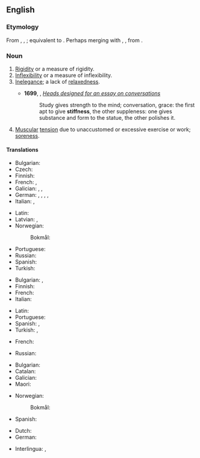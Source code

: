 ==English==

===Etymology===
From {{inh|en|enm|stiffenes}}, {{m|enm|styffenesse}}, {{m|enm|styfnesse}}; equivalent to {{suffix|en|stiff|ness}}. Perhaps merging with {{cog|enm|stithnesse}}, {{m|enm|stithnysse}}, from {{der|en|ang|stīþness|t=stiffness}}.

===Noun===
{{en-noun|~}}

# [[rigidity|Rigidity]] or a measure of rigidity.
# [[inflexibility|Inflexibility]] or a measure of inflexibility.
# [[inelegance|Inelegance]]; a lack of [[relaxedness]].
#: {{ux|en|His '''stiffness''' hampered the conversation.}}
#* '''1699''', {{w|Sir William Temple, 1st Baronet|William Temple}}, ''[http://essays.quotidiana.org/temple/heads_for_conversation/ Heads designed for an essay on conversations]''
#*: Study gives strength to the mind; conversation, grace: the first apt to give '''stiffness''', the other suppleness: one gives substance and form to the statue, the other polishes it.
# [[muscular|Muscular]] [[tension]] due to unaccustomed or excessive exercise or work; [[soreness]].

====Translations====
{{trans-top|rigidity}}
* Bulgarian: {{t+|bg|твърдост|f}}
* Czech: {{t+|cs|ztuhlost|f}}
* Finnish: {{t+|fi|jäykkyys}}
* French: {{t+|fr|rigidité}}, {{t+|fr|raideur}}
* Galician: {{t|gl|tesura|f}}, {{t|gl|hirteza|f}}, {{t|gl|rixeza|f}}
* German: {{t+|de|Erstarrung|f}}, {{t+|de|Starre|f}}, {{t|de|Steife|f}}, {{t+|de|Steifigkeit|f}}, {{t+|de|Steifheit|f}}
* Italian: {{t+|it|rigidezza|f}}, {{t+|it|rigidità|f}}
{{trans-mid}}
* Latin: {{t|la|rigor|m}}
* Latvian: {{t|lv|stingums|m}}, {{t|lv|stīvums|m}}
* Norwegian:
*: Bokmål: {{t|nb|stivhet|m|f}}
* Portuguese: {{t+|pt|rigidez|f}}
* Russian: {{t+|ru|жёсткость}}
* Spanish: {{t+|es|rigidez|f}}
* Turkish: {{t+|tr|katılık}}
{{trans-bottom}}

{{trans-top|inflexibility}}
* Bulgarian: {{t+|bg|скованост|f}}, {{t+|bg|вдървеност|f}}
* Finnish: {{t+|fi|taipumattomuus}}
* French: {{t+|fr|inflexibilité}}
* Italian: {{t+|it|inflessibilità|f}}
{{trans-mid}}
* Latin: {{t|la|rigor|m}}
* Portuguese: {{t+|pt|rigidez|f}}
* Spanish: {{t+|es|rigidez|f}}, {{t+|es|inflexibilidad|f}}
* Turkish: {{t+|tr|direngenlik}}, {{t+|tr|inatçılık}}
{{trans-bottom}}

{{trans-top|inelegance; lack of relaxedness}}
* French: {{t+|fr|raideur}}
{{trans-mid}}
* Russian: {{t+|ru|чо́порность}}
{{trans-bottom}}

{{trans-top|muscular tension}}
* Bulgarian: {{t+|bg|схващане|n}}
* Catalan: {{t+|ca|cruiximent|m}}
* Galician: {{t+|gl|maniotas|f-p}}
* Maori: {{t|mi|uhu}}
{{trans-mid}}
* Norwegian:
*: Bokmål: {{t|nb|stivhet|m|f}}
* Spanish: {{t+|es|agujetas|f-p}}
{{trans-bottom}}

{{checktrans-top}}
* Dutch: {{t-check|nl|Stijfheid}}
* German: {{t+check|de|Steifheit}}
{{trans-mid}}
* Interlingua: {{t-check|ia|rigiditate}}, {{t-check|ia|inflexibilitate}}
{{trans-bottom}}